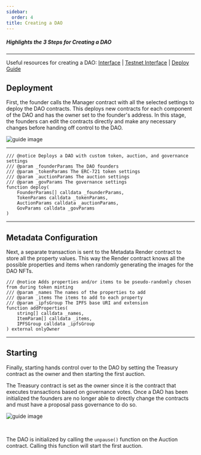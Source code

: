 ```yaml
---
sidebar:
  order: 4
title: Creating a DAO
---
```



##### Highlights the 3 Steps for Creating a DAO
---

Useful resources for creating a DAO:
[Interface](https://nouns.build/) | [Testnet Interface](https://testnet.nouns.build) | [Deploy Guide](../../guides/builder-deployment)

## Deployment 

First, the founder calls the Manager contract with all the selected settings to deploy the DAO contracts. 
This deploys new contracts for each component of the DAO and has the owner set to the founder's address.
In this stage, the founders can edit the contracts directly and make any necessary changes before handing off control to the DAO.

![guide image](../../../assets/images/deployingDAO.png)

---

```
/// @notice Deploys a DAO with custom token, auction, and governance settings
/// @param _founderParams The DAO founders
/// @param _tokenParams The ERC-721 token settings
/// @param _auctionParams The auction settings
/// @param _govParams The governance settings
function deploy(
    FounderParams[] calldata _founderParams,
    TokenParams calldata _tokenParams,
    AuctionParams calldata _auctionParams,
    GovParams calldata _govParams
)
```

---

## Metadata Configuration 
Next, a separate transaction is sent to the Metadata Render contract to store all the property values.
This way the Render contract knows all the possible properties and items when randomly generating the images for the DAO NFTs.

```
/// @notice Adds properties and/or items to be pseudo-randomly chosen from during token minting
/// @param _names The names of the properties to add
/// @param _items The items to add to each property
/// @param _ipfsGroup The IPFS base URI and extension
function addProperties(
    string[] calldata _names,
    ItemParam[] calldata _items,
    IPFSGroup calldata _ipfsGroup
) external onlyOwner
```

---

## Starting 

Finally, starting hands control over to the DAO by setting the Treasury contract as the owner and then starting the first auction.


The Treasury contract is set as the owner since it is the contract that executes transactions based on governance votes.
Once a DAO has been initialized the founders are no longer able to directly change the contracts and must have a proposal pass governance to do so.

![guide image](../../../assets/images/initialDAO.png)

<br/> 

The DAO is initialized by calling the `unpause()` function on the Auction contract.
Calling this function will start the first auction.